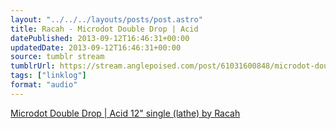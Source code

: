 ```yaml
---
layout: "../../../layouts/posts/post.astro"
title: Racah - Microdot Double Drop | Acid
datePublished: 2013-09-12T16:46:31+00:00
updatedDate: 2013-09-12T16:46:31+00:00
source: tumblr stream
tumblrUrl: https://stream.anglepoised.com/post/61031600848/microdot-double-drop-acid-12-single-lathe-by
tags: ["linklog"]
format: "audio"
---
```


[Microdot Double Drop | Acid 12" single (lathe) by Racah][1]

[1]: http://music.bladudflies.com/album/microdot-double-drop-acid-12-single-lathe
